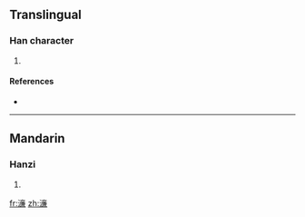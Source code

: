 ==Translingual==

===Han character===
{{Han char|rn=85|rad=水|as=13|sn=16|four=|canj=水卜廿金 (EYTC)}}

# {{defn|Han|sort=水13}}

====References====
* {{Han ref|kx=0655.201|hdz=31764.031|uh=6FD3|ud=28627}}

----

==Mandarin==

===Hanzi===
{{cmn-hanzi|pin=[[lián]] ([[lian2]])|wg=lien<sup>2</sup>}}

# {{defn|Mandarin}}

[[fr:濓]]
[[zh:濓]]